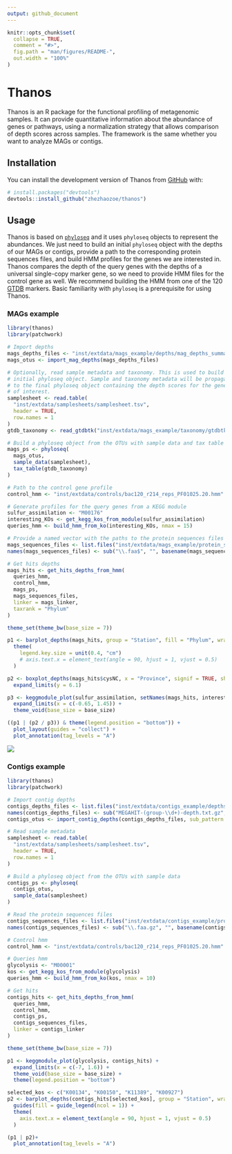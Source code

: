 ```yaml
---
output: github_document
---
```


<!-- README.md is generated from README.Rmd. Please edit that file -->

```r
knitr::opts_chunk$set(
  collapse = TRUE,
  comment = "#>",
  fig.path = "man/figures/README-",
  out.width = "100%"
)
```

# Thanos

<!-- badges: start -->
<!-- badges: end -->

Thanos is an R package for the functional profiling of metagenomic samples.
It can provide quantitative information about the abundance of genes or pathways, using a normalization strategy that allows comparison of depth scores across samples.
The framework is the same whether you want to analyze MAGs or contigs.

## Installation

You can install the development version of Thanos from [GitHub](https://github.com/) with:

``` r
# install.packages("devtools")
devtools::install_github("zhezhaozoe/thanos")
```

## Usage

Thanos is based on [`phyloseq`](https://joey711.github.io/phyloseq/) and it uses `phyloseq` objects to represent the abundances.
We just need to build an initial `phyloseq` object with the depths of our MAGs or contigs, provide a path to the corresponding protein sequences files, and build HMM profiles for the genes we are interested in.
Thanos compares the depth of the query genes with the depths of a universal single-copy marker gene, so we need to provide HMM files for the control gene as well. We recommend building the HMM from one of the 120 [GTDB](https://gtdb.ecogenomic.org/) markers.
Basic familiarity with `phyloseq` is a prerequisite for using Thanos.

### MAGs example

```r

library(thanos)
library(patchwork)

# Import depths
mags_depths_files <- "inst/extdata/mags_example/depths/mag_depths_summary.tsv"
mags_otus <- import_mag_depths(mags_depths_files)

# Optionally, read sample metadata and taxonomy. This is used to build an
# initial phyloseq object. Sample and taxonomy metadata will be propagated
# to the final phyloseq object containing the depth scores for the genes
# of interest.
samplesheet <- read.table(
  "inst/extdata/samplesheets/samplesheet.tsv",
  header = TRUE,
  row.names = 1
)
gtdb_taxonomy <- read_gtdbtk("inst/extdata/mags_example/taxonomy/gtdbtk_summary.tsv")

# Build a phyloseq object from the OTUs with sample data and tax table
mags_ps <- phyloseq(
  mags_otus,
  sample_data(samplesheet),
  tax_table(gtdb_taxonomy)
)

# Path to the control gene profile
control_hmm <- "inst/extdata/controls/bac120_r214_reps_PF01025.20.hmm"

# Generate profiles for the query genes from a KEGG module
sulfur_assimilation <- "M00176"
interesting_KOs <- get_kegg_kos_from_module(sulfur_assimilation)
queries_hmm <- build_hmm_from_ko(interesting_KOs, nmax = 15)

# Provide a named vector with the paths to the protein sequences files
mags_sequences_files <- list.files("inst/extdata/mags_example/protein_sequences", full.names = TRUE)
names(mags_sequences_files) <- sub("\\.faa$", "", basename(mags_sequences_files))

# Get hits depths
mags_hits <- get_hits_depths_from_hmm(
  queries_hmm,
  control_hmm,
  mags_ps,
  mags_sequences_files,
  linker = mags_linker,
  taxrank = "Phylum"
)

theme_set(theme_bw(base_size = 7))

p1 <- barplot_depths(mags_hits, group = "Station", fill = "Phylum", wrap = c("Gene", "Province")) +
  theme(
    legend.key.size = unit(0.4, "cm")
    # axis.text.x = element_text(angle = 90, hjust = 1, vjust = 0.5)
  )

p2 <- boxplot_depths(mags_hits$cysNC, x = "Province", signif = TRUE, show.legend = FALSE) +
  expand_limits(y = 6.1)

p3 <- keggmodule_plot(sulfur_assimilation, setNames(mags_hits, interesting_KOs)) +
  expand_limits(x = c(-0.65, 1.45)) +
  theme_void(base_size = base_size)

((p1 | (p2 / p3)) & theme(legend.position = "bottom")) +
  plot_layout(guides = "collect") +
  plot_annotation(tag_levels = "A")

```

![](paper/figures/mags_second_patchwork.png)

### Contigs example

```r

library(thanos)
library(patchwork)

# Import contig depths
contigs_depths_files <- list.files("inst/extdata/contigs_example/depths/", full.names = T)
names(contigs_depths_files) <- sub("MEGAHIT-(group-\\d+)-depth.txt.gz", "\\1", basename(contigs_depths_files))
contigs_otus <- import_contig_depths(contigs_depths_files, sub_pattern = "MEGAHIT-group-\\d+-([^.]*).*", sub_replacement = "\\1")

# Read sample metadata
samplesheet <- read.table(
  "inst/extdata/samplesheets/samplesheet.tsv",
  header = TRUE,
  row.names = 1
)

# Build a phyloseq object from the OTUs with sample data
contigs_ps <- phyloseq(
  contigs_otus,
  sample_data(samplesheet)
)

# Read the protein sequences files
contigs_sequences_files <- list.files("inst/extdata/contigs_example/protein_sequences", full.names = T)
names(contigs_sequences_files) <- sub("\\.faa.gz", "", basename(contigs_sequences_files))

# Control hmm
control_hmm <- "inst/extdata/controls/bac120_r214_reps_PF01025.20.hmm"

# Queries hmm
glycolysis <- "M00001"
kos <- get_kegg_kos_from_module(glycolysis)
queries_hmm <- build_hmm_from_ko(kos, nmax = 10)

# Get hits
contigs_hits <- get_hits_depths_from_hmm(
  queries_hmm,
  control_hmm,
  contigs_ps,
  contigs_sequences_files,
  linker = contigs_linker
)

theme_set(theme_bw(base_size = 7))

p1 <- keggmodule_plot(glycolysis, contigs_hits) +
  expand_limits(x = c(-7, 1.6)) +
  theme_void(base_size = base_size) +
  theme(legend.position = "bottom")

selected_kos <- c("K00134", "K00150", "K11389", "K00927")
p2 <- barplot_depths(contigs_hits[selected_kos], group = "Station", wrap = "Gene") +
  guides(fill = guide_legend(ncol = 1)) +
  theme(
    axis.text.x = element_text(angle = 90, hjust = 1, vjust = 0.5)
  )

(p1 | p2)+
  plot_annotation(tag_levels = "A")

```

